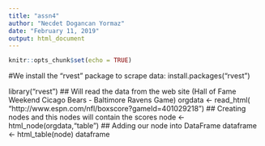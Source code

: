 ---
title: "assn4"
author: "Necdet Dogancan Yormaz"
date: "February 11, 2019"
output: html_document
---

```{r setup, include=FALSE}
knitr::opts_chunk$set(echo = TRUE)
```
#We install the "rvest" package to scrape data:
install.packages("rvest")

library("rvest")
## Will read the data from the web site (Hall of Fame Weekend Cicago Bears - Baltimore Ravens Game)
orgdata <- read_html( "http://www.espn.com/nfl/boxscore?gameId=401029218")
## Creating nodes and this nodes will contain the scores
node <- html_node(orgdata,"table")
## Adding our node into DataFrame
dataframe <- html_table(node)
dataframe
